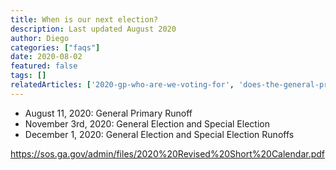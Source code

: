```yaml
---
title: When is our next election?
description: Last updated August 2020
author: Diego
categories: ["faqs"]
date: 2020-08-02
featured: false
tags: []
relatedArticles: ['2020-gp-who-are-we-voting-for', 'does-the-general-primary-even-matter']
---
```


* August 11, 2020: General Primary Runoff
* November 3rd, 2020: General Election and Special Election
* December 1, 2020: General Election and Special Election Runoffs

https://sos.ga.gov/admin/files/2020%20Revised%20Short%20Calendar.pdf
